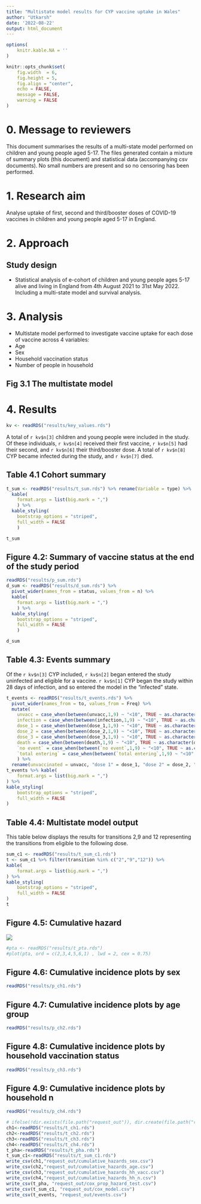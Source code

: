 ```yaml
---
title: "Multistate model results for CYP vaccine uptake in Wales"
author: "Utkarsh"
date: '2022-08-22'
output: html_document
---
```


```r

options(
    knitr.kable.NA = ''
)

knitr::opts_chunk$set(
    fig.width  = 6,
    fig.height = 5,
    fig.align = "center",
    echo = FALSE,
    message = FALSE,
    warning = FALSE
)

```


# 0. Message to reviewers

This document summarises the results of a multi-state model performed on children and young people aged 5-17.
The files generated contain a mixture of summary plots (this document) and statistical data (accompanying csv documents).
No small numbers are present and so no censoring has been performed.

# 1. Research aim

Analyse uptake of first, second and third/booster doses of COVID-19 vaccines in children and young people aged 5-17 in England.


# 2. Approach


## Study design

 - Statistical analysis of e-cohort of children and young people ages 5-17 alive and living in England from 4th August 2021 to 31st May 2022. Including a multi-state model and survival analysis.



# 3. Analysis

- Multistate model performed to investigate vaccine uptake for each dose of vaccine across 4 variables:
 * Age
 * Sex
 * Household vaccination status
 * Number of people in household


## Fig 3.1 The multistate model

<!-- ![](results/states.png) -->

# 4. Results

```r
kv <- readRDS("results/key_values.rds")
```

A total of `r kv$n[3]` children and young people were included in the study. Of these individuals, `r kv$n[4]` received their first vaccine, `r kv$n[5]` had their second, and `r kv$n[6]` their third/booster dose. A total of `r kv$n[8]` CYP became infected during the study, and `r kv$n[7]` died.

## Table 4.1 Cohort summary

```r
t_sum <- readRDS("results/t_sum.rds") %>% rename(Variable = type) %>%
  kable(
    format.args = list(big.mark = ",")
    ) %>%
  kable_styling(
    bootstrap_options = "striped",
    full_width = FALSE
    )

t_sum

```

## Figure 4.2: Summary of vaccine status at the end of the study period 

```r
readRDS("results/p_sum.rds")
d_sum <- readRDS("results/d_sum.rds") %>% 
  pivot_wider(names_from = status, values_from = n) %>%
  kable(
    format.args = list(big.mark = ",")
    ) %>%
  kable_styling(
    bootstrap_options = "striped",
    full_width = FALSE
    )

d_sum

```

## Table 4.3: Events summary

Of the `r kv$n[3]` CYP included, `r kv$n[2]` began entered the study uninfected and eligible for a vaccine. `r kv$n[1]` CYP began the study within 28 days of infection, and so entered the model in the "infected" state.

```r
t_events <- readRDS("results/t_events.rds") %>%
  pivot_wider(names_from = to, values_from = Freq) %>%
  mutate(
    unvacc = case_when(between(unvacc,1,9) ~ "<10", TRUE ~ as.character(unvacc)),
    infection = case_when(between(infection,1,9) ~ "<10", TRUE ~ as.character(infection)),
    dose_1 = case_when(between(dose_1,1,9) ~ "<10", TRUE ~ as.character(dose_1)),
    dose_2 = case_when(between(dose_2,1,9) ~ "<10", TRUE ~ as.character(dose_2)),
    dose_3 = case_when(between(dose_3,1,9) ~ "<10", TRUE ~ as.character(dose_3)),
    death = case_when(between(death,1,9) ~ "<10", TRUE ~ as.character(death)),
    `no event` = case_when(between(`no event`,1,9) ~ "<10", TRUE ~ as.character(`no event`)),
    `total entering` = case_when(between(`total entering`,1,9) ~ "<10", TRUE ~ as.character(`total entering`))
    ) %>%
  rename(unvaccinated = unvacc, "dose 1" = dose_1, "dose 2" = dose_2, "dose 3" = dose_3)
t_events %>% kable(
    format.args = list(big.mark = ",")
) %>%
kable_styling(
    bootstrap_options = "striped",
    full_width = FALSE
)
```

## Table 4.4: Multistate model output

This table below displays the results for transitions 2,9 and 12 representing the transitions from eligible to the following dose.

```r
sum_c1 <- readRDS("results/t_sum_c1.rds")
t <- sum_c1 %>% filter(transition %in% c("2","9","12")) %>%
kable(
    format.args = list(big.mark = ",")
) %>%
kable_styling(
    bootstrap_options = "striped",
    full_width = FALSE
)
t
```


## Figure 4.5: Cumulative hazard

![](results/states.png)
```r
#pta <- readRDS("results/t_pta.rds")
#plot(pta, ord = c(2,3,4,5,6,1) , lwd = 2, cex = 0.75)
```


## Figure 4.6: Cumulative incidence plots by sex


```r
readRDS("results/p_ch1.rds")
```

## Figure 4.7: Cumulative incidence plots by age group

```r
readRDS("results/p_ch2.rds")
```


## Figure 4.8: Cumulative incidence plots by household vaccination status

```r
readRDS("results/p_ch3.rds")
```

## Figure 4.9: Cumulative incidence plots by household n

```r
readRDS("results/p_ch4.rds")
```

```r
# ifelse(!dir.exists(file.path("request_out")), dir.create(file.path("request_out")),"request_out folder exists")
ch1<-readRDS("results/t_ch1.rds")
ch2<-readRDS("results/t_ch2.rds")
ch3<-readRDS("results/t_ch3.rds")
ch4<-readRDS("results/t_ch4.rds")
t_pha<-readRDS("results/t_pha.rds")
t_sum_c1<-readRDS("results/t_sum_c1.rds")
write_csv(ch1,"request_out/cumulative_hazards_sex.csv")
write_csv(ch2,"request_out/cumulative_hazards_age.csv")
write_csv(ch3,"request_out/cumulative_hazards_hh_vacc.csv")
write_csv(ch4,"request_out/cumulative_hazards_hh_n.csv")
write_csv(t_pha, "request_out/cox_prop_hazard_test.csv")
write_csv(t_sum_c1, "request_out/cox_model.csv")
write_csv(t_events, "request_out/events.csv")
```
